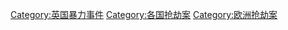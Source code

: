 [[Category:英国暴力事件|Category:英国暴力事件]]
[[Category:各国抢劫案|Category:各国抢劫案]]
[[Category:欧洲抢劫案|Category:欧洲抢劫案]]